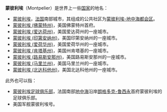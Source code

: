 '''蒙彼利埃'''（Montpelier）是世界上一些[[国家|国家]]的地名：

* [[蒙彼利埃|蒙彼利埃]]，[[法国|法国]]南部城市，其组成的公共社区为[[蒙彼利埃-地中海都会区|蒙彼利埃-地中海都会区]]。
* [[蒙彼利埃_(佛蒙特州)|蒙彼利埃 (佛蒙特州)]]，美国佛蒙特州首府。
* [[蒙彼利埃_(爱达荷州)|蒙彼利埃 (爱达荷州)]]，美国爱达荷州的一座城市。
* [[蒙彼利埃_(印第安纳州)|蒙彼利埃 (印第安纳州)]]，美国印第安纳州的一座城市。
* [[蒙彼利埃_(爱荷华州)|蒙彼利埃 (爱荷华州)]]，美国爱荷华州的一座城市。
* [[蒙彼利埃_(肯塔基州)|蒙彼利埃 (肯塔基州)]]，美国州肯塔基的一座城市。
* [[蒙彼利埃_(路易斯安那州)|蒙彼利埃 (路易斯安那州)]]，美国路易斯安那州的一座城市。
* [[蒙彼利埃_(马里兰州)|蒙彼利埃 (马里兰州)]]，美国马里兰州的一座城市。
* [[蒙彼利埃_(北达科他州)|蒙彼利埃 (北达科他州)]]，美国北达科他州的一座城市。

此外也可以指：
*[[蒙彼利埃足球俱乐部|蒙彼利埃足球俱乐部]]，法国南部[[地中海|地中海]]沿岸[[朗格多克-鲁西永|朗格多克-鲁西永]]首府蒙彼利埃的足球俱乐部。
*美国军舰蒙彼利埃号。
{{disambig}}